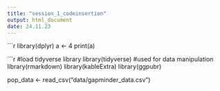 ```yaml
---
title: "session_1_codeinsertion"
output: html_document
date: 24.11.23
---
```

```r
library(dplyr)
a <- 4 
print(a)

```r
#load tidyverse library
library(tidyverse) #used for data manipulation
library(rmarkdown)
library(kableExtra)
library(ggpubr)

pop_data <- read_csv("data/gapminder_data.csv")


  




